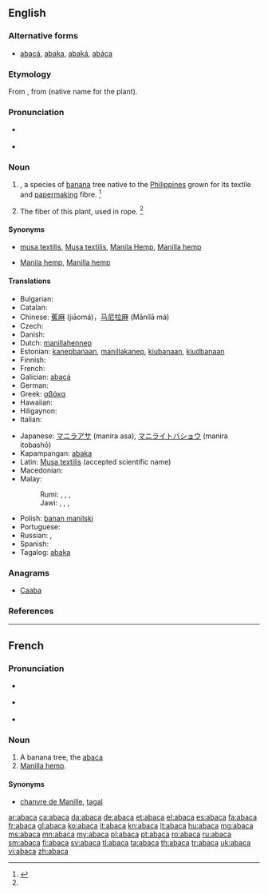 {{also|abacá|abacà}}
==English==
{{rfi}}
{{wikipedia|Musa textilis}}
{{wikispecies|Musa textilis}}
{{wikisource1911Enc|Abaca}}

===Alternative forms===
* [[abacá]], [[abaka]], [[abaká]], [[abáca]]

===Etymology===
From {{etyl|es|en}} {{term|abacá|lang=es}}, from {{etyl|tl|en}} {{term|abaká|lang=tl}} (native name for the plant).

===Pronunciation===
* {{a|RP}} {{IPA|/ˌæb.əˈkɑ/}}
* {{a|GenAm}} {{IPA|/ˌæb.əˈkɑ/}} {{X-SAMPA|/%{b.@."kA/}}

===Noun===
{{en-noun|~}}

# {{taxlink|Musa textilis|species}}, a species of [[banana]] tree native to the [[Philippines]] grown for its textile and [[papermaking]] fibre. {{defdate|First attested in the mid 18<sup>th</sup> century.}}<ref name=SOED>{{reference-book | last =| first = | authorlink =  | coauthors =  | editor =Brown, Lesley  | others =  | title = The Shorter Oxford English Dictionary | origdate =  | origyear = 1933| origmonth =  | url =  | format =  | accessdate =  | accessyear =  | accessmonth =  | edition = 5th | date =  | year =2003| month =  | publisher =Oxford University Press  | location =Oxford, UK | language =  | id =  | doi = | isbn =978-0-19-860575-7 | lccn = | ol = | pages =2| chapter =  | chapterurl =  | quote =}}</ref>
# {{context|uncountable|lang=en}} The fiber of this plant, used in rope. {{defdate|First attested in the mid 18<sup>th</sup> century.}}<ref name=SOED/>

====Synonyms====
* {{sense|plant}} [[musa textilis]], [[Musa textilis]], [[Manila Hemp]], [[Manilla hemp]]
* {{sense|fibre}} [[Manila hemp]], [[Manilla hemp]]

====Translations====
{{trans-top|plant}}
* Bulgarian: {{t-|bg|абака|f}}
* Catalan: {{t+|ca|abacà|m}}
* Chinese: [[蕉麻]] (jiāomá)，[[马尼拉麻]] (Mǎnílā má)
* Czech: {{t+|cs|manilské konopí|n}}
* Danish: {{t+|da|abaca}}
* Dutch: [[manillahennep]] {{m}}
* Estonian: [[kanepbanaan]], [[manillakanep]], [[kiubanaan]], [[kiudbanaan]]
* Finnish: {{t+|fi|manila}}
* French: {{t+|fr|abaca|m}}
* Galician: [[abacá]]
* German: {{t+|de|Abaka}}
* Greek: [[αβάκα]] {{f}}
* Hawaiian: {{tø|haw|ʻapaka}}
* Hiligaynon: {{tø|hil|abaka|alt=abaká}}
* Italian: {{t+|it|abaca|f}}
{{trans-mid}}
* Japanese: [[マニラアサ]] (manira asa), [[マニライトバショウ]] (manira itobashō)
* Kapampangan: [[abaka]]
* Latin: [[Musa textilis]] (accepted scientific name)
* Macedonian: {{t-|mk|абака|f|tr=ábaka}}
* Malay:
*: Rumi: {{t-|ms|pisang benang}}, {{t-|ms|pisang manila}}, {{t-|ms|pisang tali}}, {{t-|ms|abaka}}
*: Jawi: {{t-|ms|ڤيسڠ بنڠ|sc=Arab}}, {{t-|ms|ڤيسڠ مانيلا|sc=Arab}}, {{t-|ms|ڤيسڠ تالي|sc=Arab}}, {{t-|ms|اباک|sc=Arab}}
* Polish: [[banan manilski]] {{m}}
* Portuguese: {{t+|pt|abacá|m}}
* Russian: {{t-|ru|текстильный банан|m|tr=tekstíl’nyj banán}}, {{t+|ru|абака|f|tr=abaká}}
* Spanish: {{t+|es|abacá|m}}
* Tagalog: [[abaka]]
{{trans-bottom}}

{{trans-see|fiber/fibre|Manila hemp}}

===Anagrams===
* [[Caaba#English|Caaba]]

===References===
<references/>

----

==French==

===Pronunciation===
* {{IPA|/a.ba.ka/|lang=fr}} {{X-SAMPA|/a.ba.ka/}}
* {{a|QC|lang=fr}} {{IPA|/a.bɑ.kɑ/}} {{X-SAMPA|/a.bA.kA/}}
* {{audio|Fr-abaca.ogg|Audio}}

===Noun===
{{fr-noun|m}}

# A banana tree, the [[#English|abaca]]
# [[Manilla hemp]].

====Synonyms====
* {{sense|Manilla hemp}} [[chanvre de Manille]], [[tagal]]

[[ar:abaca]]
[[ca:abaca]]
[[da:abaca]]
[[de:abaca]]
[[et:abaca]]
[[el:abaca]]
[[es:abaca]]
[[fa:abaca]]
[[fr:abaca]]
[[gl:abaca]]
[[ko:abaca]]
[[it:abaca]]
[[kn:abaca]]
[[lt:abaca]]
[[hu:abaca]]
[[mg:abaca]]
[[ms:abaca]]
[[mn:abaca]]
[[my:abaca]]
[[pl:abaca]]
[[pt:abaca]]
[[ro:abaca]]
[[ru:abaca]]
[[sm:abaca]]
[[fi:abaca]]
[[sv:abaca]]
[[tl:abaca]]
[[ta:abaca]]
[[th:abaca]]
[[tr:abaca]]
[[uk:abaca]]
[[vi:abaca]]
[[zh:abaca]]